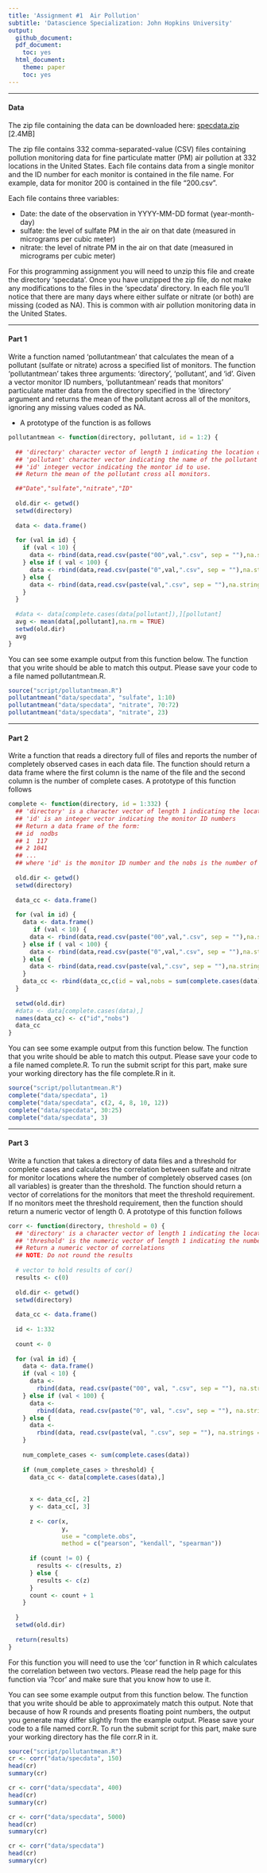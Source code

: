 ```yaml
---
title: 'Assignment #1  Air Pollution'
subtitle: 'Datascience Specialization: John Hopkins University'
output:
  github_document:  
  pdf_document:
    toc: yes
  html_document:
    theme: paper
    toc: yes
---
```



---

#### Data

The zip file containing the data can be downloaded here: [specdata.zip](https://d396qusza40orc.cloudfront.net/rprog%2Fdata%2Fspecdata.zip) [2.4MB]

The zip file contains 332 comma-separated-value (CSV) files containing pollution monitoring data for fine particulate matter (PM) air pollution at 332 locations in the United States. Each file contains data from a single monitor and the ID number for each monitor is contained in the file name. For example, data for monitor 200 is contained in the file "200.csv". 

Each file contains three variables:
	
- Date: the date of the observation in YYYY-MM-DD format (year-month-day)
- sulfate: the level of sulfate PM in the air on that date (measured in micrograms per cubic meter)
- nitrate: the level of nitrate PM in the air on that date (measured in micrograms per cubic meter)

For this programming assignment you will need to unzip this file and create the directory 'specdata'. Once you have unzipped the zip file, do not make any modifications to the files in the 'specdata' directory. In each file you'll notice that there are many days where either sulfate or nitrate (or both) are missing (coded as NA). This is common with air pollution monitoring data in the United States.

___

#### Part 1
Write a function named 'pollutantmean' that calculates the mean of a pollutant (sulfate or nitrate) across a specified list of monitors. The function 'pollutantmean' takes three arguments: 'directory', 'pollutant', and 'id'. Given a vector monitor ID numbers, 'pollutantmean' reads that monitors' particulate matter data from the directory specified in the 'directory' argument and returns the mean of the pollutant across all of the monitors, ignoring any missing values coded as NA. 

* A prototype of the function is as follows


```r
pollutantmean <- function(directory, pollutant, id = 1:2) {
  
  ## 'directory' character vector of length 1 indicating the location of the csv.
  ## 'pollutant' character vector indicating the name of the pollutant for which we will calculate the mean.
  ## 'id' integer vector indicating the montor id to use.
  ## Return the mean of the pollutant cross all monitors.

  ##"Date","sulfate","nitrate","ID"
  
  old.dir <- getwd()
  setwd(directory) 
  
  data <- data.frame()
  
  for (val in id) {
    if (val < 10) {
      data <- rbind(data,read.csv(paste("00",val,".csv", sep = ""),na.strings = "NA"))
    } else if ( val < 100) {
      data <- rbind(data,read.csv(paste("0",val,".csv", sep = ""),na.strings = "NA"))
    } else {
      data <- rbind(data,read.csv(paste(val,".csv", sep = ""),na.strings = "NA"))
    }
  }
  
  #data <- data[complete.cases(data[pollutant]),][pollutant]
  avg <- mean(data[,pollutant],na.rm = TRUE)
  setwd(old.dir)
  avg
}
```

You can see some example output from this function below. The function that you write should be able to match this output. Please save your code to a file named pollutantmean.R.

```r
source("script/pollutantmean.R")
pollutantmean("data/specdata", "sulfate", 1:10)
pollutantmean("data/specdata", "nitrate", 70:72)
pollutantmean("data/specdata", "nitrate", 23)
```

___

#### Part 2
Write a function that reads a directory full of files and reports the number of completely observed cases in each data file. The function should return a data frame where the first column is the name of the file and the second column is the number of complete cases. A prototype of this function follows

```r

complete <- function(directory, id = 1:332) {
  ## 'directory' is a character vector of length 1 indicating the location of the CSV files
  ## 'id' is an integer vector indicating the monitor ID numbers
  ## Return a data frame of the form:
  ## id  nodbs
  ## 1  117
  ## 2 1041
  ## ...
  ## where 'id' is the monitor ID number and the nobs is the number of complete cases
  
  old.dir <- getwd()
  setwd(directory) 
  
  data_cc <- data.frame()
  
  for (val in id) {
    data <- data.frame()
       if (val < 10) {
      data <- rbind(data,read.csv(paste("00",val,".csv", sep = ""),na.strings = "NA"))
    } else if ( val < 100) {
      data <- rbind(data,read.csv(paste("0",val,".csv", sep = ""),na.strings = "NA"))
    } else {
      data <- rbind(data,read.csv(paste(val,".csv", sep = ""),na.strings = "NA"))
    }
    data_cc <- rbind(data_cc,c(id = val,nobs = sum(complete.cases(data))))
  }
  
  setwd(old.dir)  
  #data <- data[complete.cases(data),]
  names(data_cc) <- c("id","nobs")
  data_cc
}


```

You can see some example output from this function below. The function that you write should be able to match this output. Please save your code to a file named complete.R. To run the submit script for this part, make sure your working directory has the file complete.R in it.

```r
source("script/pollutantmean.R")
complete("data/specdata", 1)
complete("data/specdata", c(2, 4, 8, 10, 12))
complete("data/specdata", 30:25)  
complete("data/specdata", 3)  
```

___

#### Part 3

Write a function that takes a directory of data files and a threshold for complete cases and calculates the correlation between sulfate and nitrate for monitor locations where the number of completely observed cases (on all variables) is greater than the threshold. The function should return a vector of correlations for the monitors that meet the threshold requirement. If no monitors meet the threshold requirement, then the function should return a numeric vector of length 0. A prototype of this function follows

```r
corr <- function(directory, threshold = 0) {
  ## 'directory' is a character vector of length 1 indicating the location of the CSV files
  ## 'threshold' is the numeric vector of length 1 indicating the number of completely observed obervations
  ## Return a numeric vector of correlations
  ## NOTE: Do not round the results
  
  # vector to hold results of cor()
  results <- c(0)
  
  old.dir <- getwd()
  setwd(directory)
  
  data_cc <- data.frame()
  
  id <- 1:332
  
  count <- 0
  
  for (val in id) {
    data <- data.frame()
    if (val < 10) {
      data <-
        rbind(data, read.csv(paste("00", val, ".csv", sep = ""), na.strings = "NA"))
    } else if (val < 100) {
      data <-
        rbind(data, read.csv(paste("0", val, ".csv", sep = ""), na.strings = "NA"))
    } else {
      data <-
        rbind(data, read.csv(paste(val, ".csv", sep = ""), na.strings = "NA"))
    }
    
    num_complete_cases <- sum(complete.cases(data))
    
    if (num_complete_cases > threshold) {
      data_cc <- data[complete.cases(data),]
      
      
      x <- data_cc[, 2]
      y <- data_cc[, 3]
      
      z <- cor(x,
               y,
               use = "complete.obs",
               method = c("pearson", "kendall", "spearman"))
      
      if (count != 0) {
        results <- c(results, z)
      } else {
        results <- c(z)
      }
      count <- count + 1
    }
    
  }
  setwd(old.dir)
  
  return(results)
}


```


For this function you will need to use the 'cor' function in R which calculates the correlation between two vectors. Please read the help page for this function via '?cor' and make sure that you know how to use it.

You can see some example output from this function below. The function that you write should be able to approximately match this output. Note that because of how R rounds and presents floating point numbers, the output you generate may differ slightly from the example output. Please save your code to a file named corr.R. To run the submit script for this part, make sure your working directory has the file corr.R in it.

```r
source("script/pollutantmean.R")
cr <- corr("data/specdata", 150)
head(cr)
summary(cr)

cr <- corr("data/specdata", 400)
head(cr)
summary(cr)

cr <- corr("data/specdata", 5000)
head(cr)
summary(cr)

cr <- corr("data/specdata")
head(cr)
summary(cr)


```


